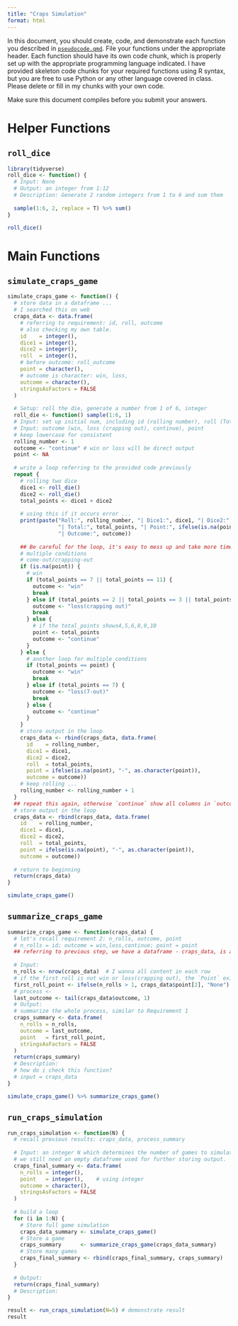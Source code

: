 ```yaml
---
title: "Craps Simulation"
format: html
---
```



In this document, you should create, code, and demonstrate each function you described in [`pseudocode.qmd`](pseudocode.qmd).
File your functions under the appropriate header. 
Each function should have its own code chunk, which is properly set up with the appropriate programming language indicated.
I have provided skeleton code chunks for your required functions using R syntax, but you are free to use Python or any other language covered in class. 
Please delete or fill in my chunks with your own code.

Make sure this document compiles before you submit your answers.

# Helper Functions

## `roll_dice`

```r
library(tidyverse)
roll_dice <- function() {
  # Input: None
  # Output: an integer from 1:12
  # Description: Generate 2 random integers from 1 to 6 and sum them
  
  sample(1:6, 2, replace = T) %>% sum()
}
```

```r
roll_dice()
```



# Main Functions

## `simulate_craps_game`
```r
simulate_craps_game <- function() {
  # store data in a dataframe ... 
  # I searched this on web
  craps_data <- data.frame(
    # referring to requirement: id, roll, outcome
    # also checking my own table.
    id    = integer(),
    dice1 = integer(),
    dice2 = integer(), 
    roll  = integer(),
    # before outcome: roll_outcome
    point = character(),
    # outcome is character: win, loss,
    outcome = character(),
    stringsAsFactors = FALSE
  )
  
  # Setup: roll the die, generate a number from 1 of 6, integer
  roll_die <- function() sample(1:6, 1)
  # Input: set up initial num, including id (rolling number), roll (Total points), 
  # Input: outcome (win, loss (crapping out), continue), point
  # keep lowercase for consistent
  rolling_number <- 1
  outcome <- "continue" # win or loss will be direct output
  point <- NA
  
  # write a loop referring to the provided code previously
  repeat {
    # rolling two dice
    dice1 <- roll_die()
    dice2 <- roll_die()
    total_points <- dice1 + dice2
    
    # using this if it occurs error ...
    print(paste("Roll:", rolling_number, "| Dice1:", dice1, "| Dice2:", dice2, 
                "| Total:", total_points, "| Point:", ifelse(is.na(point), "-", point),
                "| Outcome:", outcome))
    
    ## Be careful for the loop, it's easy to mess up and take more time to fix
    # multiple conditions
    # come-out/crapping-out
    if (is.na(point)) {
      # win
      if (total_points == 7 || total_points == 11) {
        outcome <- "win"
        break
      } else if (total_points == 2 || total_points == 3 || total_points == 12) {
        outcome <- "loss(crapping out)"
        break
      } else {
        # if the total_points shows4,5,6,8,9,10
        point <- total_points
        outcome <- "continue"
      }
    } else {
      # another loop for multiple conditions
      if (total_points == point) {
        outcome <- "win"
        break
      } else if (total_points == 7) {
        outcome <- "loss(7-out)"
        break
      } else {
        outcome <- "continue"
      }
    }
    # store output in the loop 
    craps_data <- rbind(craps_data, data.frame(
      id    = rolling_number,
      dice1 = dice1,
      dice2 = dice2, 
      roll  = total_points,
      point = ifelse(is.na(point), "-", as.character(point)),
      outcome = outcome))
    # keep rolling ...
    rolling_number <- rolling_number + 1
  }
  ## repeat this again, otherwise `continue` show all columns in `outcome`
  # store output in the loop 
  craps_data <- rbind(craps_data, data.frame(
    id    = rolling_number,
    dice1 = dice1,
    dice2 = dice2, 
    roll  = total_points,
    point = ifelse(is.na(point), "-", as.character(point)),
    outcome = outcome))
  
  # return to beginning
  return(craps_data)
}
```

```r
simulate_craps_game()
```

## `summarize_craps_game`
```r
summarize_craps_game <- function(craps_data) {
  # let's recall requirement 2: n_rolls, outcome, point
  # n_rolls = id; outcome = win,loss,continue; point = point
  ## referring to previous step, we have a dataframe - craps_data, is an output of simulating the game
  
  # Input: 
  n_rolls <- nrow(craps_data)  # I wanna all content in each row
  # if the first roll is not win or loss(crapping out), the `Point` exists and `outcome` shows `continue`
  first_roll_point <- ifelse(n_rolls > 1, craps_data$point[2], "None")
  # process <- 
  last_outcome <- tail(craps_data$outcome, 1)
  # Output: 
  # summarize the whole process, similar to Requirement 1
  craps_summary <- data.frame(
    n_rolls = n_rolls,
    outcome = last_outcome,
    point   = first_roll_point,
    stringsAsFactors = FALSE
  )
  return(craps_summary)
  # Description:
  # how do i check this function? 
  # input = craps_data
}
```

```r
simulate_craps_game() %>% summarize_craps_game() 
```

## `run_craps_simulation`
```r
run_craps_simulation <- function(N) {
  # recall previous results: craps_data, process_summary
  
  # Input: an integer N which determines the number of games to simulate
  # we still need an empty datafrome used for further storing output.
  craps_final_summary <- data.frame(
    n_rolls = integer(),
    point   = integer(),    # using integer
    outcome = character(),
    stringsAsFactors = FALSE
  )
  
  # build a loop
  for (i in 1:N) {
    # Store full game simulation
    craps_data_summary <- simulate_craps_game()
    # Store a game
    craps_summary      <- summarize_craps_game(craps_data_summary)
    # Store many games
    craps_final_summary <- rbind(craps_final_summary, craps_summary)
  }
  
  # Output: 
  return(craps_final_summary)
  # Description:
}
```

```r
result <- run_craps_simulation(N=5) # demonstrate result
result
```

